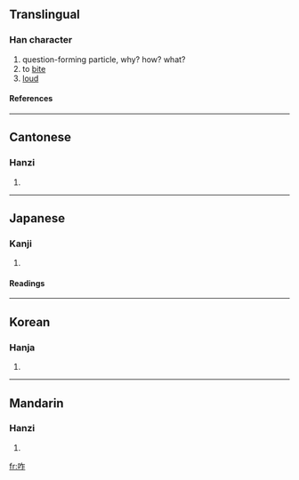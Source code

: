 ==Translingual==
===Han character===
{{Han char|rn=30|rad=口|as=05|sn=8|four=6801<sub>1</sub>|canj=口人尸 (ROS)}}
# question-forming particle, why? how? what?
# to [[bite]]
# [[loud]]
====References====
{{Han ref|kx=0184.160|dkj=03488|dj=0404.010|hdz=10601.090|uh=548B|ud=21643|bh=A951|bd=43345}}
----
==Cantonese==
===Hanzi===
{{yue-hanzi|jyut=|y=ja1, ja3 jaak3}}
# {{defn|Cantonese}}
----
==Japanese==
===Kanji===
{{ja-kanji|grade=|rs=口05}}
# {{defn|Japanese}} 
====Readings====
{{ja-readings|on=[[さく]] (saku), [[さ]] (sa)|kun=[[くう]] (kuu), [[くらう]] (kurau), [[かむ]] (kamu)}}
----
==Korean==
===Hanja===
{{ko-hanja|hangeul=사|rv=sa|mr=sa}}
# {{defn|Korean}}
----
==Mandarin==
===Hanzi===
{{cmn-hanzi|pin=[[zé]] ([[ze2]]), [[zhà]] ([[zha4]])|wg=tse<sup>2</sup>, cha<sup>4</sup>}}
# {{defn|Mandarin}}

[[fr:咋]]